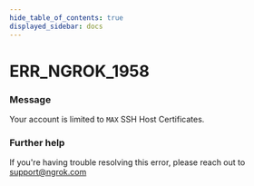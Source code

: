 ```yaml
---
hide_table_of_contents: true
displayed_sidebar: docs
---
```



# ERR_NGROK_1958

### Message
Your account is limited to `MAX` SSH Host Certificates.

<ErrorDetails error='err_ngrok_1958' />


### Further help
If you're having trouble resolving this error, please reach out to [support@ngrok.com](mailto:support@ngrok.com?subject=Help%20with%20ERR_NGROK_1958)

